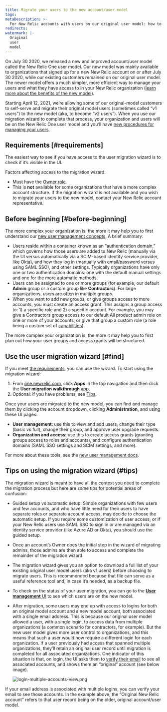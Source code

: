 ```yaml
---
title: Migrate your users to the new account/user model 
tags:
metaDescription: >-
  For New Relic accounts with users on our original user model: how to migrate your users to our new model.
redirects:
watermark: |-
  Original
  user
  model
---
```


On July 30 2020, we released a new and improved account/user model called the New Relic One user model. Our new model was mainly available to organizations that signed up for a new New Relic account on or after July 30 2020, while our existing customers remained on our original user model. The newer model offers a much simpler, more efficient way to manage your users and what they have access to in your New Relic organization ([learn more about the benefits of the new model](https://blog.newrelic.com/product-news/user-management-and-access-security/)). 

Starting April 12, 2021, we’re allowing some of our original-model customers to self-serve and migrate their original model users (sometimes called “v1 users”) to the new model (aka, to become “v2 users”). When you use our migration wizard to complete that process, your organization and users will be on the New Relic One user model and you’ll have [new procedures for managing your users](/docs/accounts/accounts-billing/new-relic-one-user-management/introduction-managing-users/). 

## Requirements [#requirements]

The easiest way to see if you have access to the user migration wizard is to check if it’s visible in the UI.

Factors affecting access to the migration wizard: 
* Must have the [Owner role](/docs/accounts/original-accounts-billing/original-users-roles/users-roles-original-user-model/#roles). 
* This is **not** available for some organizations that have a more complex account structure. If the migration wizard is not available and you wish to migrate your users to the new model, contact your New Relic account representative. 

## Before beginning [#before-beginning]

The more complex your organization is, the more it may help you to first understand our [new user management concepts](/docs/accounts/accounts-billing/new-relic-one-user-management/add-manage-users-groups-roles/#understand-concepts). A brief summary: 
* Users reside within a container known as an “authentication domain,” which governs how those users are added to New Relic (manually via the UI versus automatically via a SCIM-based identity service provider, like Okta), and how they log in (manually with email/password versus using SAML SSO), and other settings. Typically organizations have only one or two authentication domains: one with the default manual settings and one for the more automatic methods.  
* Users can be assigned to one or more groups (for example, our default **Admin** group or a custom group like **Contractors**). For large organizations, users are often in multiple groups. 
* When you want to add new groups, or give groups access to more accounts, you must create an access grant. This assigns a group access to: 1) a specific role and 2) a specific account. For example, you may give a Contractors group access to our default All product admin role on one or more of your accounts, or give that group a custom role (a role being a custom set of [capabilities](/docs/accounts/accounts-billing/new-relic-one-user-management/add-manage-users-groups-roles/#understand-concepts)). 

The more complex your organization is, the more it may help you to first plan out how your user groups and access grants will be structured. 


## Use the user migration wizard [#find]

If you meet [the requirements](#requirements), you can use the wizard. To start using the migration wizard: 

1. From [one.newrelic.com](https://one.newrelic.com), click **Apps** in the top navigation and then click the **User migration walkthrough** app.
2. Optional: if you have problems, see [Tips](#tips).

Once your users are migrated to the new model, you can find and manage them by clicking the account dropdown, clicking **Administration**, and using these UI pages: 

* **User management**: use this to view and add users, change their type (basic vs full), change their group, and approve user upgrade requests. 
* **Organization and access**: use this to create access grants (granting groups access to roles and accounts), and configure authentication domains (SAML SSO settings and SCIM settings, and more). 

For more about these tools, see the [new user management docs](/docs/accounts/accounts-billing/new-relic-one-user-management/introduction-managing-users/).

## Tips on using the migration wizard (#tips)

The migration wizard is meant to have all the context you need to complete the migration process but here are some tips for potential areas of confusion: 

* Guided setup vs automatic setup: Simple organizations with few users and few accounts, and who have little need for their users to have separate roles or separate account access, may decide to choose the automatic setup. If you require some customization of user access, or if your New Relic users use SAML SSO to sign in or are managed via an identity service provider (like Azure AD or Okta), you should use the guided setup. 
* Once an account’s Owner does the initial step in the wizard of migrating admins, those admins are then able to access and complete the remainder of the migration wizard. 
* The migration wizard gives you an option to download a full list of your existing original user model users (aka v1 users) before choosing to migrate users. This is recommended because that file can serve as a useful reference tool and, in case it’s needed, as a backup file. 
* To check on the status of your user migration, you can go to the [**User management** UI](/docs/accounts/accounts-billing/new-relic-one-user-management/add-manage-users-groups-roles/#where) to see which users are on the new model. 
* After migration, some users may end up with access to logins for both an original model account and a new model account, both associated with a single email address. This is because our original user model allowed a user, with a single login, to access data from multiple organizations (a common scenario for contractors, for example). But the new user model gives more user control to organizations, and this means that such a user would now require a different login for each organization. If a user previously had access that spanned multiple organizations, they’ll retain an original user record until migration is completed for all associated organizations. One indicator of this situation is that, on login, the UI asks them to [verify their email](/docs/accounts/accounts-billing/account-setup/troubleshoot-new-relics-password-email-address-login-problems/#verify-email) to see all associated accounts, and shows them an “original” account (see below image). 

    ![login-multiple-accounts-view.png](./images/login-multiple-accounts-view.png "login-multiple-accounts-view.png")

    <figcaption>
If your email address is associated with multiple logins, you can verify your email to see those accounts. In the example above, the “Original New Relic account” refers to that user record being on the older, original account/user model. 
    </figcaption>
